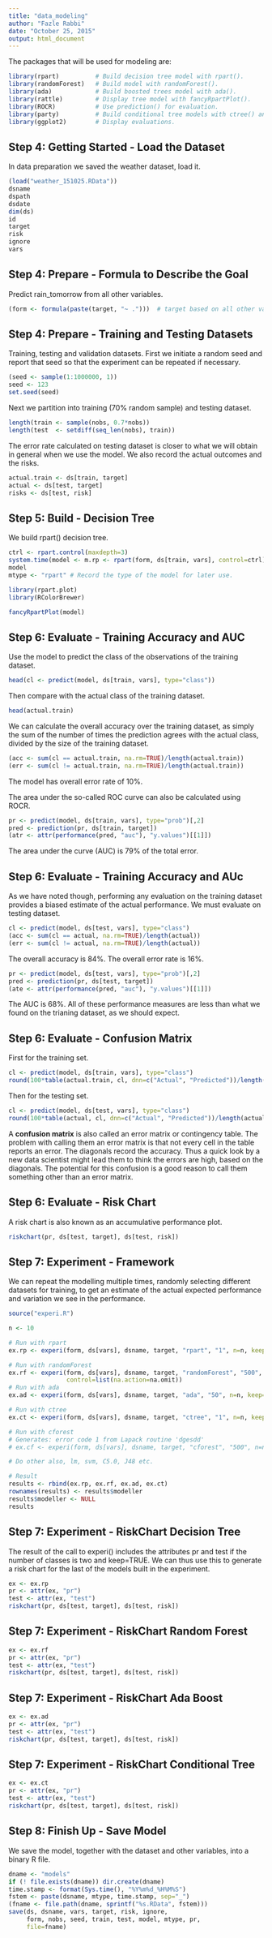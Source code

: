 ```yaml
---
title: "data_modeling"
author: "Fazle Rabbi"
date: "October 25, 2015"
output: html_document
---
```


The packages that will be used for modeling are:

```r
library(rpart)          # Build decision tree model with rpart().
library(randomForest)   # Build model with randomForest().
library(ada)            # Build boosted trees model with ada().
library(rattle)         # Display tree model with fancyRpartPlot().
library(ROCR)           # Use prediction() for evaluation.
library(party)          # Build conditional tree models with ctree() and cforest().
library(ggplot2)        # Display evaluations.

```

## Step 4: Getting Started - Load the Dataset
In data preparation we saved the weather dataset, load it.

```r
(load("weather_151025.RData"))
dsname
dspath
dsdate
dim(ds)
id
target
risk
ignore
vars
```


## Step 4: Prepare - Formula to Describe the Goal
Predict rain_tomorrow from all other variables.

```r
(form <- formula(paste(target, "~ .")))  # target based on all other variables
```

## Step 4: Prepare - Training and Testing Datasets
Training, testing and validation datasets. First we initiate a random seed and report that seed so that the experiment can be repeated if necessary.

```r
(seed <- sample(1:1000000, 1))
seed <- 123
set.seed(seed)
```

Next we partition into training (70% random sample) and testing dataset.
```r
length(train <- sample(nobs, 0.7*nobs))
length(test  <- setdiff(seq_len(nobs), train))
```
The error rate calculated on testing dataset is closer to what we will obtain in general when we use the model. We also record the actual outcomes and the risks.

```r
actual.train <- ds[train, target]
actual <- ds[test, target]
risks <- ds[test, risk]
```

## Step 5: Build - Decision Tree
We build rpart() decision tree.

```r
ctrl <- rpart.control(maxdepth=3)
system.time(model <- m.rp <- rpart(form, ds[train, vars], control=ctrl))
model
mtype <- "rpart" # Record the type of the model for later use.

library(rpart.plot)
library(RColorBrewer)

fancyRpartPlot(model)
```

## Step 6: Evaluate - Training Accuracy and AUC
Use the model to predict the class of the observations of the training dataset.

```r
head(cl <- predict(model, ds[train, vars], type="class"))
```

Then compare with the actual class of the training dataset.

```r
head(actual.train)
```

We can calculate the overall accuracy over the training dataset, as simply the sum of the number of times the prediction agrees with the actual class, divided by the size of the training dataset.

```r
(acc <- sum(cl == actual.train, na.rm=TRUE)/length(actual.train))
(err <- sum(cl != actual.train, na.rm=TRUE)/length(actual.train))
```

The model has overall error rate of 10%.

The area under the so-called ROC curve can also be calculated using ROCR.

```r
pr <- predict(model, ds[train, vars], type="prob")[,2]
pred <- prediction(pr, ds[train, target])
(atr <- attr(performance(pred, "auc"), "y.values")[[1]])

```
The area under the curve (AUC) is 79% of the total error.

## Step 6: Evaluate - Training Accuracy and AUc
As we have noted though, performing any evaluation on the training dataset provides a biased estimate of the actual performance. We must evaluate on testing dataset.

```r
cl <- predict(model, ds[test, vars], type="class")
(acc <- sum(cl == actual, na.rm=TRUE)/length(actual))
(err <- sum(cl != actual, na.rm=TRUE)/length(actual))

```
The overall accuracy is 84%.
The overall error rate is 16%.

```r
pr <- predict(model, ds[test, vars], type="prob")[,2]
pred <- prediction(pr, ds[test, target])
(ate <- attr(performance(pred, "auc"), "y.values")[[1]])

```
The AUC is 68%.
All of these performance measures are less than what we found on the trianing dataset, as we should expect.

## Step 6: Evaluate - Confusion Matrix
First for the training set.
```r
cl <- predict(model, ds[train, vars], type="class")
round(100*table(actual.train, cl, dnn=c("Actual", "Predicted"))/length(actual.train))
```

Then for the testing set.
```r
cl <- predict(model, ds[test, vars], type="class")
round(100*table(actual, cl, dnn=c("Actual", "Predicted"))/length(actual))

```

A **confusion matrix** is also called an error matrix or contingency table. The problem with calling them an error matrix is that not every cell in the table reports an error. The diagonals record the accuracy. Thus a quick look by a new data scientist might lead them to think the errors are high, based on the diagonals. The potential for this confusion is a good reason to call them something other than an error matrix.

## Step 6: Evaluate - Risk Chart
A risk chart is also known as an accumulative performance plot.

```r
riskchart(pr, ds[test, target], ds[test, risk])
```

## Step 7: Experiment - Framework
We can repeat the modelling multiple times, randomly selecting different datasets for training, to get an estimate of the actual expected performance and variation we see in the performance.

```r
source("experi.R")

n <- 10

# Run with rpart
ex.rp <- experi(form, ds[vars], dsname, target, "rpart", "1", n=n, keep=TRUE)

# Run with randomForest
ex.rf <- experi(form, ds[vars], dsname, target, "randomForest", "500", n=n, keep=TRUE,
                control=list(na.action=na.omit))
# Run with ada
ex.ad <- experi(form, ds[vars], dsname, target, "ada", "50", n=n, keep=TRUE)

# Run with ctree
ex.ct <- experi(form, ds[vars], dsname, target, "ctree", "1", n=n, keep=TRUE)

# Run with cforest
# Generates: error code 1 from Lapack routine 'dgesdd'
# ex.cf <- experi(form, ds[vars], dsname, target, "cforest", "500", n=n, keep=TRUE)

# Do other also, lm, svm, C5.0, J48 etc.

# Result
results <- rbind(ex.rp, ex.rf, ex.ad, ex.ct)
rownames(results) <- results$modeller
results$modeller <- NULL
results

```


## Step 7: Experiment - RiskChart Decision Tree
The result of the call to experi() includes the attributes pr and test if the number of classes is two and keep=TRUE. We can thus use this to generate a risk chart for the last of the models built in the experiment.

```r
ex <- ex.rp
pr <- attr(ex, "pr")
test <- attr(ex, "test")
riskchart(pr, ds[test, target], ds[test, risk])
```

## Step 7: Experiment - RiskChart Random Forest

```r
ex <- ex.rf
pr <- attr(ex, "pr")
test <- attr(ex, "test")
riskchart(pr, ds[test, target], ds[test, risk])
```

## Step 7: Experiment - RiskChart Ada Boost

```r
ex <- ex.ad
pr <- attr(ex, "pr")
test <- attr(ex, "test")
riskchart(pr, ds[test, target], ds[test, risk])
```

## Step 7: Experiment - RiskChart Conditional Tree

```r
ex <- ex.ct
pr <- attr(ex, "pr")
test <- attr(ex, "test")
riskchart(pr, ds[test, target], ds[test, risk])
```

## Step 8: Finish Up - Save Model
We save the model, together with the dataset and other variables, into a binary R file.

```r
dname <- "models"
if (! file.exists(dname)) dir.create(dname)
time.stamp <- format(Sys.time(), "%Y%m%d_%H%M%S")
fstem <- paste(dsname, mtype, time.stamp, sep="_")
(fname <- file.path(dname, sprintf("%s.RData", fstem)))
save(ds, dsname, vars, target, risk, ignore,
     form, nobs, seed, train, test, model, mtype, pr,
     file=fname)
```


